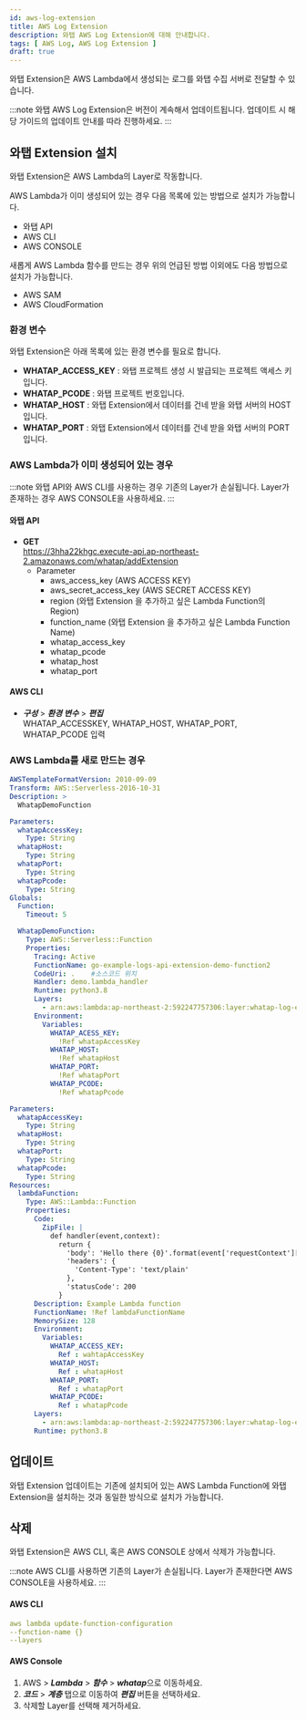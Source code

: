 ```yaml
---
id: aws-log-extension
title: AWS Log Extension
description: 와탭 AWS Log Extension에 대해 안내합니다.
tags: [ AWS Log, AWS Log Extension ]
draft: true
---
```

<!-- 확장툴? 설정하기+관리하기? -->
<!-- 1207 데브 가이드 업데이트 예정 -->

와탭 Extension은 AWS Lambda에서 생성되는 로그를 와탭 수집 서버로 전달할 수 있습니다.

:::note
와탭 AWS Log Extension은 버전이 계속해서 업데이트됩니다. 업데이트 시 해당 가이드의 업데이트 안내를 따라 진행하세요.
:::

## 와탭 Extension 설치

와탭 Extension은 AWS Lambda의 Layer로 작동합니다.

AWS Lambda가 이미 생성되어 있는 경우 다음 목록에 있는 방법으로 설치가 가능합니다.

* 와탭 API
* AWS CLI
* AWS CONSOLE

새롭게 AWS Lambda 함수를 만드는 경우 위의 언급된 방법 이외에도 다음 방법으로 설치가 가능합니다.

* AWS SAM
* AWS CloudFormation

### 환경 변수

와탭 Extension은 아래 목록에 있는 환경 변수를 필요로 합니다.

* **WHATAP_ACCESS_KEY** : 와탭 프로젝트 생성 시 발급되는 프로젝트 액세스 키입니다.
* **WHATAP_PCODE** : 와탭 프로젝트 번호입니다.
* **WHATAP_HOST** : 와탭 Extension에서 데이터를 건네 받을 와탭 서버의 HOST입니다.
* **WHATAP_PORT** : 와탭 Extension에서 데이터를 건네 받을 와탭 서버의 PORT입니다.

### AWS Lambda가 이미 생성되어 있는 경우

:::note
와탭 API와 AWS CLI를 사용하는 경우 기존의 Layer가 손실됩니다. Layer가 존재하는 경우 AWS CONSOLE을 사용하세요.
:::

#### 와탭 API

* **GET**  
    https://3hha22khgc.execute-api.ap-northeast-2.amazonaws.com/whatap/addExtension
    * Parameter
        * aws_access_key (AWS ACCESS KEY)
        * aws_secret_access_key (AWS SECRET ACCESS KEY)
        * region (와탭 Extension 을 추가하고 싶은 Lambda Function의 Region)
        * function_name (와탭 Extension 을 추가하고 싶은 Lambda Function Name)
        * whatap_access_key 
        * whatap_pcode 
        * whatap_host 
        * whatap_port

#### AWS CLI
<!-- 깨진 부분 있음 -->

* ***구성*** > ***환경 변수*** > ***편집***  
    WHATAP_ACCESSKEY, WHATAP_HOST, WHATAP_PORT, WHATAP_PCODE 입력

### AWS Lambda를 새로 만드는 경우

```yaml title='AWS SAM'
AWSTemplateFormatVersion: 2010-09-09
Transform: AWS::Serverless-2016-10-31
Description: >
  WhatapDemoFunction

Parameters:
  whatapAccessKey:
    Type: String
  whatapHost:
    Type: String
  whatapPort:
    Type: String
  whatapPcode:
    Type: String
Globals:
  Function:
    Timeout: 5

  WhatapDemoFunction:
    Type: AWS::Serverless::Function
    Properties:
      Tracing: Active
      FunctionName: go-example-logs-api-extension-demo-function2
      CodeUri: .    #소스코드 위치
      Handler: demo.lambda_handler
      Runtime: python3.8
      Layers:
        - arn:aws:lambda:ap-northeast-2:592247757306:layer:whatap-log-extension:{VersionNumber}
      Environment:
        Variables:
          WHATAP_ACESS_KEY:
            !Ref whatapAccessKey
          WHATAP_HOST:
            !Ref whatapHost
          WHATAP_PORT:
            !Ref whatapPort
          WHATAP_PCODE:
            !Ref whatapPcode

```

```yaml title='AWS CloudFormation'
Parameters:
  whatapAccessKey:
    Type: String
  whatapHost:
    Type: String
  whatapPort:
    Type: String
  whatapPcode:
    Type: String
Resources:
  lambdaFunction:
    Type: AWS::Lambda::Function
    Properties:
      Code:
        ZipFile: |
          def handler(event,context):
            return {
              'body': 'Hello there {0}'.format(event['requestContext']['identity']['sourceIp']),
              'headers': {
                'Content-Type': 'text/plain'
              },
              'statusCode': 200
            }
      Description: Example Lambda function
      FunctionName: !Ref lambdaFunctionName
      MemorySize: 128
      Environment:
        Variables:
          WHATAP_ACCESS_KEY:
            Ref : wahtapAccessKey
          WHATAP_HOST:
            Ref : whatapHost
          WHATAP_PORT:
            Ref : whatapPort
          WHATAP_PCODE:
            Ref : whatapPcode
      Layers:
        - arn:aws:lambda:ap-northeast-2:592247757306:layer:whatap-log-extension:{VersionNumber}
      Runtime: python3.8

```

## 업데이트

와탭 Extension 업데이트는 기존에 설치되어 있는 AWS Lambda Function에 와탭 Extension을 설치하는 것과 동일한 방식으로 설치가 가능합니다.

## 삭제

와탭 Extension은 AWS CLI, 혹은 AWS CONSOLE 상에서 삭제가 가능합니다.

:::note
AWS CLI를 사용하면 기존의 Layer가 손실됩니다. Layer가 존재한다면 AWS CONSOLE을 사용하세요.
:::

#### AWS CLI

```yaml
aws lambda update-function-configuration
--function-name {}
--layers
```

#### AWS Console

1. AWS > ***Lambda*** > ***함수*** > ***whatap***으로 이동하세요. 
1. ***코드*** > ***계층*** 탭으로 이동하여 ***편집*** 버튼을 선택하세요.
1. 삭제할 Layer를 선택해 제거하세요.
